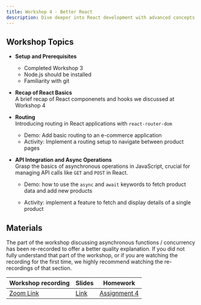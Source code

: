 ```yaml
---
title: Workshop 4 - Better React
description: Dive deeper into React development with advanced concepts such as routing, async/await, and API calls
---
```


## Workshop Topics

- **Setup and Prerequisites**

  - Completed Workshop 3
  - Node.js should be installed
  - Familiarity with git

- **Recap of React Basics** \
  A brief recap of React componenets and hooks we discussed at Workshop 4

- **Routing** \
  Introducing routing in React applications with `react-router-dom`

  - Demo: Add basic routing to an e-commerce application
  - Activity: Implement a routing setup to navigate between product pages

- **API Integration and Async Operations** \
  Grasp the basics of asynchronous operations in JavaScript, crucial for managing API calls like `GET` and `POST` in React.

  - Demo: how to use the `async` and `await` keywords to fetch product data and add new products

  - Activity: implement a feature to fetch and display details of a single product

## Materials

The part of the workshop discussing asynchronous functions / concurrency has been re-recorded
to offer a better quality explanation.
If you did not fully understand that part of the workshop,
or if you are watching the recording for the first time,
we highly recommend watching the re-recordings of that section.

| Workshop recording                                                                                                                                                                                                                                                                                                                                                               | Slides                                                                                                       | Homework                                          |
| -------------------------------------------------------------------------------------------------------------------------------------------------------------------------------------------------------------------------------------------------------------------------------------------------------------------------------------------------------------------------------- | ------------------------------------------------------------------------------------------------------------ | ------------------------------------------------- |
| [Zoom Link](https://northwestern.zoom.us/rec/share/klKWI6tgBEGWDGZnj9M0ig0V45yXnYH2QWoaOorZebcemv7n5eElpOIcJYZ_MIRR.ey0LBfSm07hfH9Hw) | [Link](https://docs.google.com/presentation/d/1NTUU7txJdJ1Aw5ZJLWKBaRaSMtlBLQj10OJ1DWqFGQs/edit?usp=sharing) | [Assignment 4](/content/assignments/assignment-4) |
